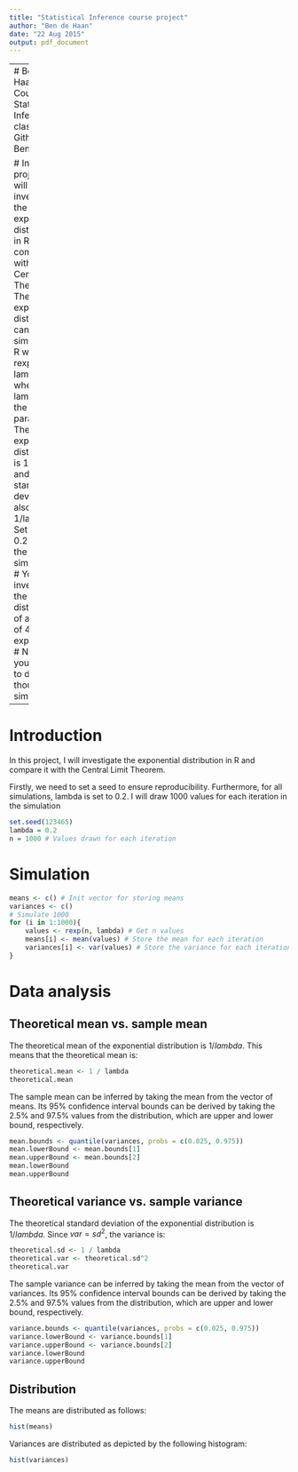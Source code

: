 ```yaml
---
title: "Statistical Inference course project"
author: "Ben de Haan"
date: "22 Aug 2015"
output: pdf_document
---
```


--- 
# Ben de Haan
# Coursera Statistical Inference class 31
# Github Benno001

# In this project you will investigate the exponential distribution in R and 
# compare it with the Central Limit Theorem. 
# The exponential distribution can be simulated in R with rexp(n, lambda), 
# where lambda is the rate parameter. 
# The mean of exponential distribution is 1/lambda and 
# the standard deviation is also 1/lambda. 
# Set lambda = 0.2 for all of the simulations. 
# You will investigate the distribution of averages of 40 exponentials. 
# Note that you will need to do a thousand simulations.
---

# Introduction
In this project, I will investigate the exponential distribution in R and compare it with the Central Limit Theorem. 

Firstly, we need to set a seed to ensure reproducibility. Furthermore, for all simulations, lambda is set to 0.2. I will draw 1000 values for each iteration in the simulation

```r
set.seed(123465)
lambda = 0.2
n = 1000 # Values drawn for each iteration 
```

# Simulation
```r
means <- c() # Init vector for storing means
variances <- c()
# Simulate 1000 
for (i in 1:1000){
    values <- rexp(n, lambda) # Get n values
    means[i] <- mean(values) # Store the mean for each iteration
    variances[i] <- var(values) # Store the variance for each iteration
}
```

# Data analysis

## Theoretical mean vs. sample mean
The theoretical mean of the exponential distribution is $1 / lambda$. This means that the theoretical mean is:

```r
theoretical.mean <- 1 / lambda
theoretical.mean
```

The sample mean can be inferred by taking the mean from the vector of means. Its 95% confidence interval bounds can be derived by taking the 2.5% and 97.5% values from the distribution, which are upper and lower bound, respectively.

```r
mean.bounds <- quantile(variances, probs = c(0.025, 0.975))
mean.lowerBound <- mean.bounds[1]
mean.upperBound <- mean.bounds[2]
mean.lowerBound
mean.upperBound
```

## Theoretical variance vs. sample variance
The theoretical standard deviation of the exponential distribution is $1 / lambda$. Since $var = sd^2$, the variance is:

```r
theoretical.sd <- 1 / lambda
theoretical.var <- theoretical.sd^2
theoretical.var
```

The sample variance can be inferred by taking the mean from the vector of variances. Its 95% confidence interval bounds can be derived by taking the 2.5% and 97.5% values from the distribution, which are upper and lower bound, respectively.

```r
variance.bounds <- quantile(variances, probs = c(0.025, 0.975))
variance.lowerBound <- variance.bounds[1]
variance.upperBound <- variance.bounds[2]
variance.lowerBound
variance.upperBound
```

## Distribution

The means are distributed as follows:
```r
hist(means)
```

Variances are distributed as depicted by the following histogram:
```r
hist(variances)
```

